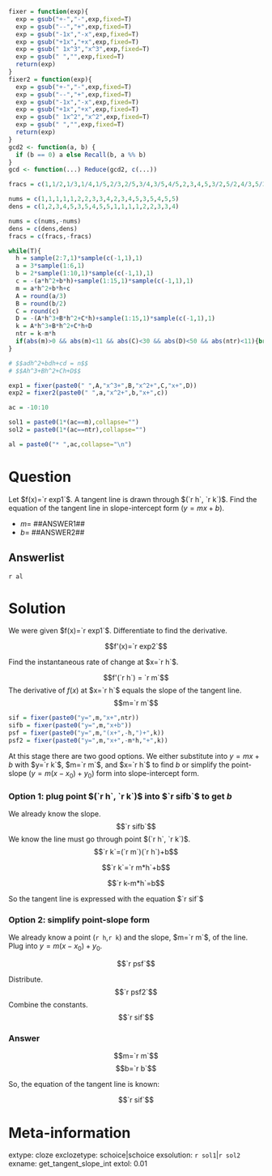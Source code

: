 ```r
fixer = function(exp){
  exp = gsub("+-","-",exp,fixed=T)
  exp = gsub("--","+",exp,fixed=T)
  exp = gsub("-1x","-x",exp,fixed=T)
  exp = gsub("+1x","+x",exp,fixed=T)
  exp = gsub(" 1x^3","x^3",exp,fixed=T)
  exp = gsub(" ","",exp,fixed=T)
  return(exp)
}
fixer2 = function(exp){
  exp = gsub("+-","-",exp,fixed=T)
  exp = gsub("--","+",exp,fixed=T)
  exp = gsub("-1x","-x",exp,fixed=T)
  exp = gsub("+1x","+x",exp,fixed=T)
  exp = gsub(" 1x^2","x^2",exp,fixed=T)
  exp = gsub(" ","",exp,fixed=T)
  return(exp)
}
gcd2 <- function(a, b) {
  if (b == 0) a else Recall(b, a %% b)
}
gcd <- function(...) Reduce(gcd2, c(...))

fracs = c(1,1/2,1/3,1/4,1/5,2/3,2/5,3/4,3/5,4/5,2,3,4,5,3/2,5/2,4/3,5/3,5/4)

nums = c(1,1,1,1,1,2,2,3,3,4,2,3,4,5,3,5,4,5,5)
dens = c(1,2,3,4,5,3,5,4,5,5,1,1,1,1,2,2,3,3,4)

nums = c(nums,-nums)
dens = c(dens,dens)
fracs = c(fracs,-fracs)

while(T){
  h = sample(2:7,1)*sample(c(-1,1),1)
  a = 3*sample(1:6,1)
  b = 2*sample(1:10,1)*sample(c(-1,1),1)
  c = -(a*h^2+b*h)+sample(1:15,1)*sample(c(-1,1),1)
  m = a*h^2+b*h+c
  A = round(a/3)
  B = round(b/2)
  C = round(c)
  D = -(A*h^3+B*h^2+C*h)+sample(1:15,1)*sample(c(-1,1),1)
  k = A*h^3+B*h^2+C*h+D
  ntr = k-m*h
  if(abs(m)>0 && abs(m)<11 && abs(C)<30 && abs(D)<50 && abs(ntr)<11){break}
}

# $$adh^2+bdh+cd = n$$
# $$Ah^3+Bh^2+Ch+D$$

exp1 = fixer(paste0(" ",A,"x^3+",B,"x^2+",C,"x+",D))
exp2 = fixer2(paste0(" ",a,"x^2+",b,"x+",c))

ac = -10:10

sol1 = paste0(1*(ac==m),collapse="")
sol2 = paste0(1*(ac==ntr),collapse="")

al = paste0("* ",ac,collapse="\n")


```

Question
========

Let $f(x)=`r exp1`$. A tangent line is drawn through $(`r h`, `r k`)$. Find the equation of the tangent line in slope-intercept form ($y=mx+b$).

* $m=$ ##ANSWER1##
* $b=$ ##ANSWER2##

Answerlist
--------

`r al`


Solution
========

We were given $f(x)=`r exp1`$. Differentiate to find the derivative.

$$f'(x)=`r exp2`$$

Find the instantaneous rate of change at $x=`r h`$.

$$f'(`r h`) = `r m`$$
The derivative of $f(x)$ at $x=`r h`$ equals the slope of the tangent line.
$$m=`r m`$$

```r
sif = fixer(paste0("y=",m,"x+",ntr))
sifb = fixer(paste0("y=",m,"x+b"))
psf = fixer(paste0("y=",m,"(x+",-h,")+",k))
psf2 = fixer(paste0("y=",m,"x+",-m*h,"+",k))
```

At this stage there are two good options. We either substitute into $y=mx+b$ with $y=`r k`$, $m=`r m`$, and $x=`r h`$ to find $b$ or simplify the point-slope ($y=m(x-x_0)+y_0$) form into slope-intercept form.

### Option 1: plug point $(`r h`, `r k`)$ into $`r sifb`$ to get $b$

We already know the slope.
$$`r sifb`$$
We know the line must go through point $(`r h`, `r k`)$.
$$`r k`=(`r m`)(`r h`)+b$$

$$`r k`=`r m*h`+b$$

$$`r k-m*h`=b$$

So the tangent line is expressed with the equation $`r sif`$

### Option 2: simplify point-slope form

We already know a point (`r h`,`r k`) and the slope, $m=`r m`$, of the line. Plug into $y=m(x-x_0)+y_0$.

$$`r psf`$$

Distribute.
$$`r psf2`$$
Combine the constants.
$$`r sif`$$

### Answer

$$m=`r m`$$
$$b=`r b`$$

So, the equation of the tangent line is known:

$$`r sif`$$


Meta-information
============
extype: cloze
exclozetype: schoice|schoice
exsolution: `r sol1`|`r sol2`
exname: get_tangent_slope_int
extol: 0.01